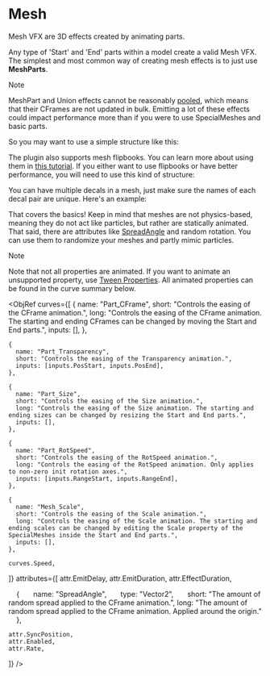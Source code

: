

# Mesh

Mesh VFX are 3D effects created by animating parts.

Any type of 'Start' and 'End' parts within a model create a valid Mesh VFX.
The simplest and most common way of creating mesh effects is to just use **MeshParts**.

> [!NOTE]
>
> MeshPart and Union effects cannot be reasonably [pooled](https://en.wikipedia.org/wiki/Object_pool_pattern), which means that their CFrames are not updated in bulk.
> Emitting a lot of these effects could impact performance more than if you were to use SpecialMeshes and basic parts.

So you may want to use a simple structure like this:

<Tree title="MeshPart VFX" className="mt-4">
  <Node open type="Model">
    <Node type="MeshPart" name="Start"/>
    <Node type="MeshPart" name="End"/>
  </Node>
</Tree>

The plugin also supports mesh flipbooks. You can learn more about using them in [this tutorial](/wip).
If you either want to use flipbooks or have better performance, you will need to use this kind of structure:

<Tree title="SpecialMesh & Decal VFX" className="mt-4">
  <Node open type="Model">
    <Node type="Part" name="Start" open>
      <Node type="SpecialMesh"/>
      <Node type="Decal"/>
    </Node>
    <Node type="Part" name="End" open>
      <Node type="SpecialMesh"/>
      <Node type="Decal"/>
    </Node>
  </Node>
</Tree>

You can have multiple decals in a mesh, just make sure the names of each decal pair are unique. Here's an example:

<Tree title="Multiple Decals Example" className="mt-4">
  <Node open type="Model">
    <Node type="Part" name="Start" open>
      <Node type="SpecialMesh"/>
      <Node type="Decal" name="Wind" select/>
      <Node type="Decal" name="Impact" select/>
    </Node>
    <Node type="Part" name="End" open>
      <Node type="SpecialMesh"/>
      <Node type="Decal" name="Wind" select/>
      <Node type="Decal" name="Impact" select/>
    </Node>
  </Node>
</Tree>

That covers the basics! Keep in mind that meshes are not physics-based, meaning they do not act like particles, but rather are statically animated.
That said, there are attributes like [SpreadAngle](#Attribute:SpreadAngle) and random rotation. You can use them to randomize your meshes and partly mimic particles.

> [!NOTE]
>
> Note that not all properties are animated. If you want to animate an unsupported property, use [Tween Properties](tween_property).
> All animated properties can be found in the curve summary below.

<ObjRef
  curves={[
    {
      name: "Part_CFrame",
      short: "Controls the easing of the CFrame animation.",
      long: "Controls the easing of the CFrame animation. The starting and ending CFrames can be changed by moving the Start and End parts.",
      inputs: [],
    },

    {
      name: "Part_Transparency",
      short: "Controls the easing of the Transparency animation.",
      inputs: [inputs.PosStart, inputs.PosEnd],
    },

    {
      name: "Part_Size",
      short: "Controls the easing of the Size animation.",
      long: "Controls the easing of the Size animation. The starting and ending sizes can be changed by resizing the Start and End parts.",
      inputs: [],
    },

    {
      name: "Part_RotSpeed",
      short: "Controls the easing of the RotSpeed animation.",
      long: "Controls the easing of the RotSpeed animation. Only applies to non-zero init rotation axes.",
      inputs: [inputs.RangeStart, inputs.RangeEnd],
    },

    {
      name: "Mesh_Scale",
      short: "Controls the easing of the Scale animation.",
      long: "Controls the easing of the Scale animation. The starting and ending scales can be changed by editing the Scale property of the SpecialMeshes inside the Start and End parts.",
      inputs: [],
    },

    curves.Speed,
  ]}
  attributes={[
    attr.EmitDelay,
    attr.EmitDuration,
    attr.EffectDuration,

    {
      name: "SpreadAngle",
      type: "Vector2",
      short: "The amount of random spread applied to the CFrame animation.",
      long: "The amount of random spread applied to the CFrame animation. Applied around the origin."
    },

    attr.SyncPosition,
    attr.Enabled,
    attr.Rate,
  ]}
/>
